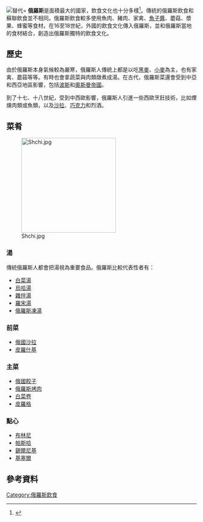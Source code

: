 {{俄羅斯文化}}
[[File:Russian_Celebration_Zakuski.jpg|替代=]]
'''俄羅斯'''是面積最大的國家，飲食文化也十分多樣<ref>{{cite web|url=https://www.cia.gov/library/publications/the-world-factbook/rankorder/2147rank.html|title=The World Factbook|publisher=|accessdate=27 December 2014|archive-date=2014-02-09|archive-url=https://web.archive.org/web/20140209041128/https://www.cia.gov/library/publications/the-world-factbook/rankorder/2147rank.html|dead-url=no}}</ref>。傳統的俄羅斯飲食和蘇聯飲食並不相同。俄羅斯飲食較多使用魚肉、豬肉、家禽、[[魚子醬|魚子醬]]、蘑菇、漿果、蜂蜜等食材。在16至18世紀，外國的飲食文化傳入俄羅斯，並和俄羅斯當地的食材結合，創造出俄羅斯獨特的飲食文化。

==歷史==
由於俄羅斯本身氣候較為嚴寒，俄羅斯人傳統上都是以吃[[黑麥|黑麥]]、[[小麥|小麥]]為主，也有家禽、蘑菇等等。有時也會拿蔬菜與肉類燉煮成湯。在古代，俄羅斯菜還會受到中亞和西亞地區影響，包括[[波斯|波斯]]和[[奧斯曼帝國|奧斯曼帝國]]。

到了十七、十八世紀，受到中西歐影響，俄羅斯人引進一些西歐烹飪技術，比如煙燻肉類或魚類，以及[[沙拉|沙拉]]、[[巧克力|巧克力]]和烈酒。

==菜肴==
[[File:Shchi.jpg|250px]]
===湯===
傳統俄羅斯人都會把湯視為重要食品。俄羅斯比較代表性者有：

*[[白菜湯|白菜湯]]
*[[烏哈湯|烏哈湯]]
*[[雜拌湯|雜拌湯]]
*[[羅宋湯|羅宋湯]]
*[[俄羅斯凍湯|俄羅斯凍湯]]

===前菜===
*[[俄國沙拉|俄國沙拉]]
*[[皮羅什基|皮羅什基]]

===主菜===
*[[俄國餃子|俄國餃子]]
*[[俄羅斯烤肉|俄羅斯烤肉]]
*[[白菜卷|白菜卷]]
*[[皮羅格|皮羅格]]

===點心===
*[[布林尼|布林尼]]
*[[帕斯哈|帕斯哈]]
*[[錫爾尼基|錫爾尼基]]
*[[基塞爾|基塞爾]]

==參考資料==
{{Commons category|Cuisine of Russia}}
{{Wikivoyage|俄羅斯美食}}
{{Reflist}}
{{歐洲題目|飲食文化}}
{{亚洲题目|饮食|亚洲烹饪}}{{authority control}}
[[Category:俄羅斯飲食|Category:俄羅斯飲食]]